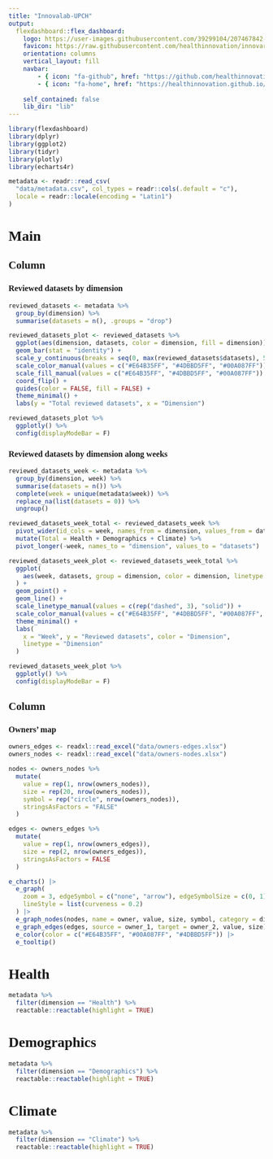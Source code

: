 ```yaml
---
title: "Innovalab-UPCH"
output: 
  flexdashboard::flex_dashboard:
    logo: https://user-images.githubusercontent.com/39299104/207467842-d92416da-c312-4a9c-9cbf-a23a93da6465.png
    favicon: https://raw.githubusercontent.com/healthinnovation/innovar/gh-pages/favicon.ico
    orientation: columns
    vertical_layout: fill
    navbar:
        - { icon: "fa-github", href: "https://github.com/healthinnovation", align: right}
        - { icon: "fa-home", href: "https://healthinnovation.github.io/Harmonize-Project/", align: left, title: "Return home"}
    
    self_contained: false
    lib_dir: "lib"
---
```



<style>
@import url('https://fonts.googleapis.com/css2?family=Roboto+Slab&display=swap');
body{
    font-family: 'Roboto Slab', serif;
}

.navbar{
    padding-left: 28px;
}

.navbar-logo {
    margin-top: 2px;
    width: 36.5px;
    position: fixed;
    left: 2px;
    margin-bottom: 2px;
}

.navbar-inverse {
    background-color: #070807;
    border-color: #070807;
}
.navbar-inverse .navbar-brand {
    color: #ffffff;
}
.navbar-inverse .navbar-nav>.active>a, .navbar-inverse .navbar-nav>.active>a:hover, .navbar-inverse .navbar-nav>.active>a:focus {
    color: #ffffff;
    background-color: #ffffff2e;
}
.navbar-inverse .navbar-nav>li>a {
    color: #ffffff;
}
.navbar-inverse .navbar-brand:hover, .navbar-inverse .navbar-brand:focus {
    color: #ffffff;
    background-color: #ffffff00;
}
</style>


```r
library(flexdashboard)
library(dplyr)
library(ggplot2)
library(tidyr)
library(plotly)
library(echarts4r)
```

```r
metadata <- readr::read_csv(
  "data/metadata.csv", col_types = readr::cols(.default = "c"),
  locale = readr::locale(encoding = "Latin1")
)
```

Main {data-icon="fa fa-bar-chart"}
=====================================================================


Column {data-width=650}
-----------------------------------------------------------------------

### Reviewed datasets by dimension

```r
reviewed_datasets <- metadata %>% 
  group_by(dimension) %>% 
  summarise(datasets = n(), .groups = "drop")
```

```r
reviewed_datasets_plot <- reviewed_datasets %>% 
  ggplot(aes(dimension, datasets, color = dimension, fill = dimension)) + 
  geom_bar(stat = "identity") + 
  scale_y_continuous(breaks = seq(0, max(reviewed_datasets$datasets), 5)) +
  scale_color_manual(values = c("#E64B35FF", "#4DBBD5FF", "#00A087FF")) +
  scale_fill_manual(values = c("#E64B35FF", "#4DBBD5FF", "#00A087FF")) +
  coord_flip() +
  guides(color = FALSE, fill = FALSE) +
  theme_minimal() + 
  labs(y = "Total reviewed datasets", x = "Dimension")
```

```r
reviewed_datasets_plot %>% 
  ggplotly() %>% 
  config(displayModeBar = F)
```

### Reviewed datasets by dimension along weeks

```r
reviewed_datasets_week <- metadata %>% 
  group_by(dimension, week) %>% 
  summarise(datasets = n()) %>% 
  complete(week = unique(metadata$week)) %>% 
  replace_na(list(datasets = 0)) %>% 
  ungroup()
```

```r
reviewed_datasets_week_total <- reviewed_datasets_week %>% 
  pivot_wider(id_cols = week, names_from = dimension, values_from = datasets) %>% 
  mutate(Total = Health + Demographics + Climate) %>% 
  pivot_longer(-week, names_to = "dimension", values_to = "datasets")
```

```r
reviewed_datasets_week_plot <- reviewed_datasets_week_total %>% 
  ggplot(
    aes(week, datasets, group = dimension, color = dimension, linetype = dimension)
  ) +
  geom_point() +
  geom_line() +
  scale_linetype_manual(values = c(rep("dashed", 3), "solid")) +
  scale_color_manual(values = c("#E64B35FF", "#4DBBD5FF", "#00A087FF", "#000000")) +
  theme_minimal() +
  labs(
    x = "Week", y = "Reviewed datasets", color = "Dimension", 
    linetype = "Dimension"
  )
```

```r
reviewed_datasets_week_plot %>%
  ggplotly() %>%
  config(displayModeBar = F)
```

Column {data-width=450}
-----------------------------------------------------------------------

### Owners' map

```r
owners_edges <- readxl::read_excel("data/owners-edges.xlsx")
owners_nodes <- readxl::read_excel("data/owners-nodes.xlsx")
```

```r
nodes <- owners_nodes %>% 
  mutate(
    value = rep(1, nrow(owners_nodes)),
    size = rep(20, nrow(owners_nodes)),
    symbol = rep("circle", nrow(owners_nodes)),
    stringsAsFactors = "FALSE"
  )

edges <- owners_edges %>% 
  mutate(
    value = rep(1, nrow(owners_edges)),
    size = rep(2, nrow(owners_edges)),
    stringsAsFactors = FALSE
  )
```


```r
e_charts() |>
  e_graph(
    zoom = 3, edgeSymbol = c("none", "arrow"), edgeSymbolSize = c(0, 1), 
    lineStyle = list(curveness = 0.2)
  ) |>
  e_graph_nodes(nodes, name = owner, value, size, symbol, category = dimension) |>
  e_graph_edges(edges, source = owner_1, target = owner_2, value, size) |>
  e_color(color = c("#E64B35FF", "#00A087FF", "#4DBBD5FF")) |>
  e_tooltip()
```


Health {data-icon="fa fa-database"}
===============================================================

```r
metadata %>% 
  filter(dimension == "Health") %>% 
  reactable::reactable(highlight = TRUE)
```

Demographics {data-icon="fa fa-database"}
===============================================================

```r
metadata %>% 
  filter(dimension == "Demographics") %>% 
  reactable::reactable(highlight = TRUE)
```


Climate {data-icon="fa fa-database"}
===============================================================

```r
metadata %>% 
  filter(dimension == "Climate") %>% 
  reactable::reactable(highlight = TRUE)
```

